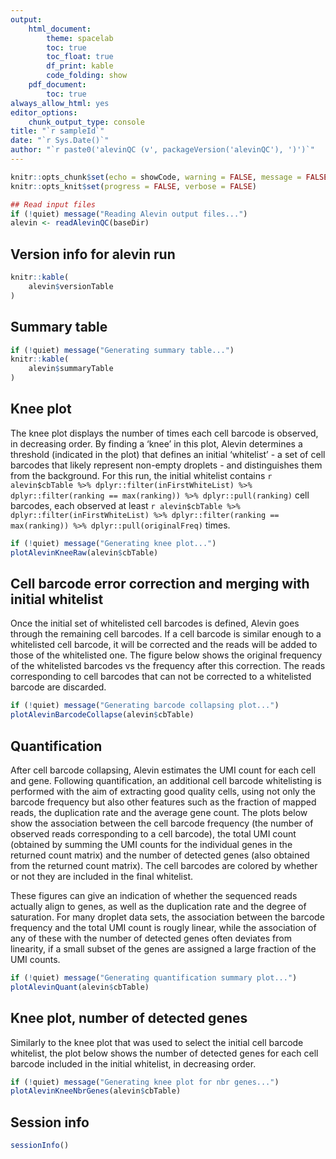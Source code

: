 ```yaml
---
output: 
    html_document:
        theme: spacelab
        toc: true
        toc_float: true
        df_print: kable
        code_folding: show
    pdf_document:
        toc: true
always_allow_html: yes
editor_options: 
    chunk_output_type: console
title: "`r sampleId`"
date: "`r Sys.Date()`"
author: "`r paste0('alevinQC (v', packageVersion('alevinQC'), ')')`"
---
```


<style>
   tbody tr:nth-child(odd){
    background-color: #D6E0F5;
  }
</style>

```r
knitr::opts_chunk$set(echo = showCode, warning = FALSE, message = FALSE)
knitr::opts_knit$set(progress = FALSE, verbose = FALSE)
```

```r
## Read input files
if (!quiet) message("Reading Alevin output files...")
alevin <- readAlevinQC(baseDir)
```

## Version info for alevin run

```r
knitr::kable(
    alevin$versionTable
)
```

## Summary table

```r
if (!quiet) message("Generating summary table...")
knitr::kable(
    alevin$summaryTable
)
```

## Knee plot

The knee plot displays the number of times each cell barcode is observed, in
decreasing order. By finding a 'knee' in this plot, Alevin determines a
threshold (indicated in the plot) that defines an initial 'whitelist' - a set
of cell barcodes that likely represent non-empty droplets - and distinguishes
them from the background. For this run, the initial whitelist contains 
`r alevin$cbTable %>% dplyr::filter(inFirstWhiteList) %>% dplyr::filter(ranking == max(ranking)) %>% dplyr::pull(ranking)` cell barcodes, each observed at least 
`r alevin$cbTable %>% dplyr::filter(inFirstWhiteList) %>% dplyr::filter(ranking == max(ranking)) %>% dplyr::pull(originalFreq)` times. 

```r
if (!quiet) message("Generating knee plot...")
plotAlevinKneeRaw(alevin$cbTable)
```

## Cell barcode error correction and merging with initial whitelist

Once the initial set of whitelisted cell barcodes is defined, Alevin goes
through the remaining cell barcodes. If a cell barcode is similar enough to a
whitelisted cell barcode, it will be corrected and the reads will be added to
those of the whitelisted one. The figure below shows the original frequency of
the whitelisted barcodes vs the frequency after this correction. The reads
corresponding to cell barcodes that can not be corrected to a whitelisted
barcode are discarded. 

```r
if (!quiet) message("Generating barcode collapsing plot...")
plotAlevinBarcodeCollapse(alevin$cbTable)
```

## Quantification

After cell barcode collapsing, Alevin estimates the UMI count for each cell and
gene. Following quantification, an additional cell barcode whitelisting is
performed with the aim of extracting good quality cells, using not only the
barcode frequency but also other features such as the fraction of mapped reads,
the duplication rate and the average gene count. The plots below show the
association between the cell barcode frequency (the number of observed reads
corresponding to a cell barcode), the total UMI count (obtained by summing the
UMI counts for the individual genes in the returned count matrix) and the number
of detected genes (also obtained from the returned count matrix). The cell
barcodes are colored by whether or not they are included in the final whitelist.

These figures can give an indication of whether the sequenced reads actually
align to genes, as well as the duplication rate and the degree of saturation.
For many droplet data sets, the association between the barcode frequency and
the total UMI count is rougly linear, while the association of any of these with
the number of detected genes often deviates from linearity, if a small subset of
the genes are assigned a large fraction of the UMI counts.

```r
if (!quiet) message("Generating quantification summary plot...")
plotAlevinQuant(alevin$cbTable)
```

## Knee plot, number of detected genes

Similarly to the knee plot that was used to select the initial cell barcode
whitelist, the plot below shows the number of detected genes for each cell
barcode included in the initial whitelist, in decreasing order.

```r
if (!quiet) message("Generating knee plot for nbr genes...")
plotAlevinKneeNbrGenes(alevin$cbTable)
```


## Session info

```r
sessionInfo()
```

